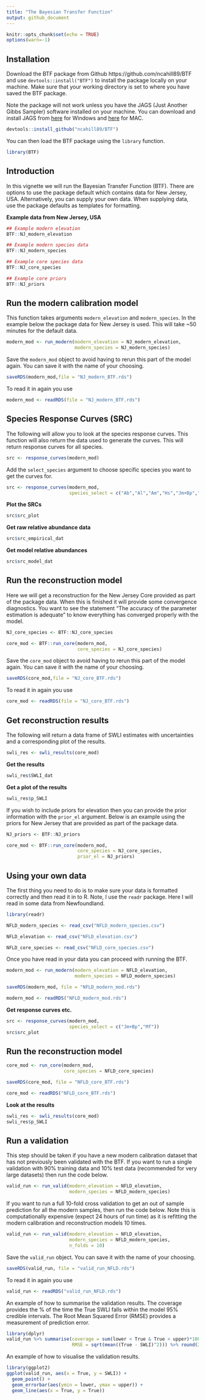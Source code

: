 ```yaml
---
title: "The Bayesian Transfer Function"
output: github_document
---
```


```r
knitr::opts_chunk$set(echo = TRUE)
options(warn=-1)
```

## Installation 
Download the BTF package from Github https://github.com/ncahill89/BTF and use `devtools::install("BTF")` to install the package locally on your machine. Make sure that your working directory is set to where you have saved the BTF package. 

Note the package will not work unless you have the JAGS (Just Another Gibbs Sampler) software installed on your machine. You can download and install JAGS from [here](https://sourceforge.net/projects/mcmc-jags/files/JAGS/4.x/Windows/) for Windows and [here](https://sourceforge.net/projects/mcmc-jags/files/JAGS/4.x/Mac%20OS%20X/) for MAC. 

```r
devtools::install_github("ncahill89/BTF")
```

You can then load the BTF package using the `library` function. 
```r
library(BTF)
```

## Introduction
In this vignette we will run the Bayesian Transfer Function (BTF). There are options to use the package default which contains data for New Jersey, USA. Alternatively, you can supply your own data. When supplying data, use the package defaults as templates for formatting.

__Example data from New Jersey, USA__
```r
## Example modern elevation
BTF::NJ_modern_elevation
```

```r
## Example modern species data
BTF::NJ_modern_species
```

```r
## Example core species data
BTF::NJ_core_species
```

```r
## Example core priors
BTF::NJ_priors
```

## Run the modern calibration model
This function takes arguments `modern_elevation` and `modern_species`. In the example below the package data for New Jersey is used. This will take ~50 minutes for the default data. 

```r
modern_mod <- run_modern(modern_elevation = NJ_modern_elevation,
                         modern_species = NJ_modern_species)
```

Save the `modern_mod` object to avoid having to rerun this part of the model again. You can save it with the name of your choosing. 

```r
saveRDS(modern_mod,file = "NJ_modern_BTF.rds")
```

To read it in again you use

```r
modern_mod <- readRDS(file = "NJ_modern_BTF.rds")
```

## Species Response Curves (SRC)

The following will allow you to look at the species response curves. This function will also return the data used to generate the curves. This will return response curves for all species. 

```r
src <- response_curves(modern_mod)
```

Add the `select_species` argument to choose specific species you want to get the curves for.  

```r
src <- response_curves(modern_mod,
                       species_select = c("Ab","Al","Am","Hs","Jm+Bp","Mf","Mp","Pl","Tc","Tl+Sl"))
```

__Plot the SRCs__
```r
src$src_plot
```

__Get raw relative abundance data__
```r
src$src_empirical_dat
```

__Get model relative abundances__
```r
src$src_model_dat
```


## Run the reconstruction model
Here we will get a reconstruction for the New Jersey Core provided as part of the package data. When this is finished it will provide some convergence diagnostics. You want to see the statement "The accuracy of the parameter estimation is adequate" to know everything has converged properly with the model. 


```r
NJ_core_species <- BTF::NJ_core_species

core_mod <- BTF::run_core(modern_mod,
                          core_species = NJ_core_species)
```


Save the `core_mod` object to avoid having to rerun this part of the model again. You can save it with the name of your choosing. 

```r
saveRDS(core_mod,file = "NJ_core_BTF.rds")
```

To read it in again you use

```r
core_mod <- readRDS(file = "NJ_core_BTF.rds")
```


## Get reconstruction results
The following will return a data frame of SWLI estimates with uncertainties and a corresponding plot of the results.

```r
swli_res <- swli_results(core_mod)
```

__Get the results__
```r
swli_res$SWLI_dat
```

__Get a plot of the results__
```r
swli_res$p_SWLI
```

If you wish to include priors for elevation then you can provide the prior information with the `prior_el` argument. Below is an example using the priors for New Jersey that are provided as part of the package data. 

```r
NJ_priors <- BTF::NJ_priors

core_mod <- BTF::run_core(modern_mod,
                          core_species = NJ_core_species,
                          prior_el = NJ_priors)
```


## Using your own data
The first thing you need to do is to make sure your data is formatted correctly and then read it in to R. Note, I use the `readr` package. Here I will read in some data from Newfoundland.

```r
library(readr)

NFLD_modern_species <- read_csv("NFLD_modern_species.csv")

NFLD_elevation <- read_csv("NFLD_elevation.csv")

NFLD_core_species <- read_csv("NFLD_core_species.csv")

```

Once you have read in your data you can proceed with running the BTF. 

```r
modern_mod <- run_modern(modern_elevation = NFLD_elevation,
                         modern_species = NFLD_modern_species)

saveRDS(modern_mod, file = "NFLD_modern_mod.rds")
```

```r
modern_mod <- readRDS("NFLD_modern_mod.rds")
```

__Get response curves etc.__

```r
src <- response_curves(modern_mod,
                       species_select = c("Jm+Bp","Mf"))
src$src_plot
```


## Run the reconstruction model
```r
core_mod <- run_core(modern_mod,
                     core_species = NFLD_core_species)

saveRDS(core_mod, file = "NFLD_core_BTF.rds")
```

```r
core_mod <- readRDS("NFLD_core_BTF.rds")
```

__Look at the results__
```r
swli_res <- swli_results(core_mod)
swli_res$p_SWLI
```

## Run a validation
This step should be taken if you have a new modern calibration dataset that has not previously been validated with the BTF. If you want to run a single validation with 90% training data and 10% test data (recommended for very large datasets) then run the code below. 

```r
valid_run <- run_valid(modern_elevation = NFLD_elevation, 
                       modern_species = NFLD_modern_species)
```

If you want to run a full 10-fold cross validation to get an out of sample prediction for all the modern samples, then run the code below. Note this is computationally expensive (expect 24 hours of run time) as it is refitting the modern calibration and reconstruction models 10 times. 

```r
valid_run <- run_valid(modern_elevation = NFLD_elevation, 
                       modern_species = NFLD_modern_species,
                       n_folds = 10)
```

Save the `valid_run` object. You can save it with the name of your choosing. 

```r
saveRDS(valid_run, file = "valid_run_NFLD.rds")
```

To read it in again you use
```r
valid_run <- readRDS("valid_run_NFLD.rds")
```

An example of how to summarise the validation results. The coverage provides the % of the time the True SWLI falls within the model 95% credible intervals. The Root Mean Squared Error (RMSE) provides a measurement of prediction error. 

```r
library(dplyr)
valid_run %>% summarise(coverage = sum(lower < True & True < upper)*100/n(),
                        RMSE = sqrt(mean((True - SWLI)^2))) %>% round(2)
```

An example of how to visualise the validation results. 

```r
library(ggplot2)
ggplot(valid_run, aes(x = True, y = SWLI)) +
  geom_point() + 
  geom_errorbar(aes(ymin = lower, ymax = upper)) +
  geom_line(aes(x = True, y = True))
```


